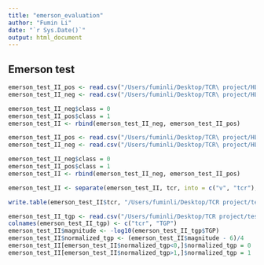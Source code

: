 ```yaml
---
title: "emerson_evaluation"
author: "Fumin Li"
date: "`r Sys.Date()`"
output: html_document
---
```


## Emerson test

```r
emerson_test_II_pos <- read.csv("/Users/fuminli/Desktop/TCR\ project/HLA_II_all_match/test_pos/predicted_scores.csv")
emerson_test_II_neg <- read.csv("/Users/fuminli/Desktop/TCR\ project/HLA_II_all_match/test_neg/predicted_scores.csv")
```

```r
emerson_test_II_neg$class = 0
emerson_test_II_pos$class = 1
emerson_test_II <- rbind(emerson_test_II_neg, emerson_test_II_pos)
```

```r
emerson_test_II_pos <- read.csv("/Users/fuminli/Desktop/TCR\ project/HLA_II_all_match/test_pos/predicted_scores.csv")
emerson_test_II_neg <- read.csv("/Users/fuminli/Desktop/TCR\ project/HLA_II_all_match/test_neg/predicted_scores.csv")
```

```r
emerson_test_II_neg$class = 0
emerson_test_II_pos$class = 1
emerson_test_II <- rbind(emerson_test_II_neg, emerson_test_II_pos)
```

```r
emerson_test_II <- separate(emerson_test_II, tcr, into = c("v", "tcr"), sep = ",")
```

```r
write.table(emerson_test_II$tcr, "/Users/fuminli/Desktop/TCR project/test_tgp.tsv", sep = "\t", quote = FALSE, row.names = FALSE)
```

```r
emerson_test_II_tgp <- read.csv("/Users/fuminli/Desktop/TCR project/test_tgp_result.tsv", header = FALSE, sep = "\t")
colnames(emerson_test_II_tgp) <- c("tcr", "TGP")
emerson_test_II$magnitude <- -log10(emerson_test_II_tgp$TGP)
emerson_test_II$normalized_tgp <- (emerson_test_II$magnitude - 6)/4
emerson_test_II[emerson_test_II$normalized_tgp<0,]$normalized_tgp = 0
emerson_test_II[emerson_test_II$normalized_tgp>1,]$normalized_tgp = 1
```





